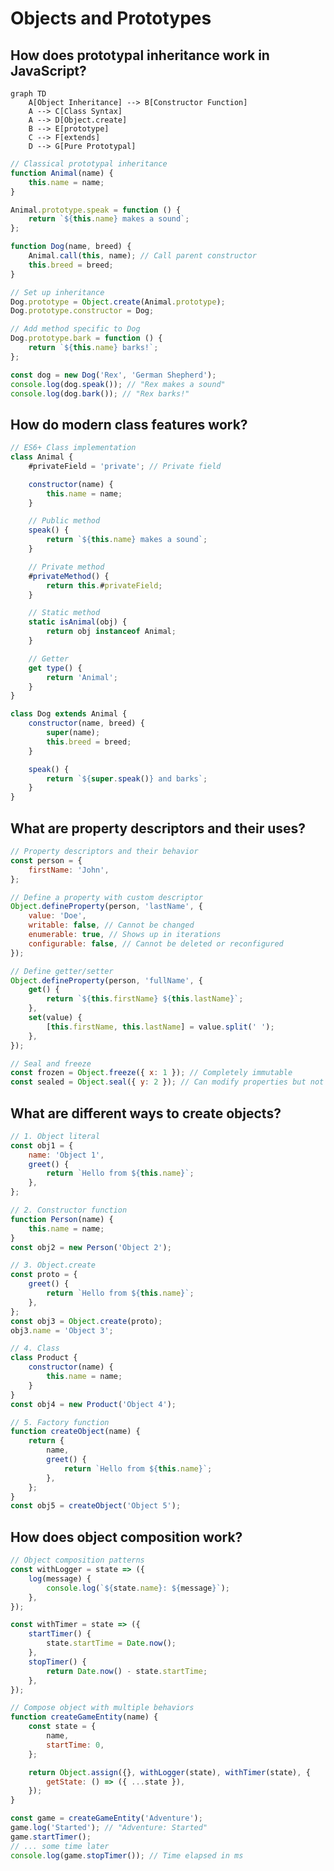 # Objects and Prototypes

## How does prototypal inheritance work in JavaScript?

```mermaid
graph TD
    A[Object Inheritance] --> B[Constructor Function]
    A --> C[Class Syntax]
    A --> D[Object.create]
    B --> E[prototype]
    C --> F[extends]
    D --> G[Pure Prototypal]
```

```javascript
// Classical prototypal inheritance
function Animal(name) {
    this.name = name;
}

Animal.prototype.speak = function () {
    return `${this.name} makes a sound`;
};

function Dog(name, breed) {
    Animal.call(this, name); // Call parent constructor
    this.breed = breed;
}

// Set up inheritance
Dog.prototype = Object.create(Animal.prototype);
Dog.prototype.constructor = Dog;

// Add method specific to Dog
Dog.prototype.bark = function () {
    return `${this.name} barks!`;
};

const dog = new Dog('Rex', 'German Shepherd');
console.log(dog.speak()); // "Rex makes a sound"
console.log(dog.bark()); // "Rex barks!"
```

## How do modern class features work?

```javascript
// ES6+ Class implementation
class Animal {
    #privateField = 'private'; // Private field

    constructor(name) {
        this.name = name;
    }

    // Public method
    speak() {
        return `${this.name} makes a sound`;
    }

    // Private method
    #privateMethod() {
        return this.#privateField;
    }

    // Static method
    static isAnimal(obj) {
        return obj instanceof Animal;
    }

    // Getter
    get type() {
        return 'Animal';
    }
}

class Dog extends Animal {
    constructor(name, breed) {
        super(name);
        this.breed = breed;
    }

    speak() {
        return `${super.speak()} and barks`;
    }
}
```

## What are property descriptors and their uses?

```javascript
// Property descriptors and their behavior
const person = {
    firstName: 'John',
};

// Define a property with custom descriptor
Object.defineProperty(person, 'lastName', {
    value: 'Doe',
    writable: false, // Cannot be changed
    enumerable: true, // Shows up in iterations
    configurable: false, // Cannot be deleted or reconfigured
});

// Define getter/setter
Object.defineProperty(person, 'fullName', {
    get() {
        return `${this.firstName} ${this.lastName}`;
    },
    set(value) {
        [this.firstName, this.lastName] = value.split(' ');
    },
});

// Seal and freeze
const frozen = Object.freeze({ x: 1 }); // Completely immutable
const sealed = Object.seal({ y: 2 }); // Can modify properties but not add/delete
```

## What are different ways to create objects?

```javascript
// 1. Object literal
const obj1 = {
    name: 'Object 1',
    greet() {
        return `Hello from ${this.name}`;
    },
};

// 2. Constructor function
function Person(name) {
    this.name = name;
}
const obj2 = new Person('Object 2');

// 3. Object.create
const proto = {
    greet() {
        return `Hello from ${this.name}`;
    },
};
const obj3 = Object.create(proto);
obj3.name = 'Object 3';

// 4. Class
class Product {
    constructor(name) {
        this.name = name;
    }
}
const obj4 = new Product('Object 4');

// 5. Factory function
function createObject(name) {
    return {
        name,
        greet() {
            return `Hello from ${this.name}`;
        },
    };
}
const obj5 = createObject('Object 5');
```

## How does object composition work?

```javascript
// Object composition patterns
const withLogger = state => ({
    log(message) {
        console.log(`${state.name}: ${message}`);
    },
});

const withTimer = state => ({
    startTimer() {
        state.startTime = Date.now();
    },
    stopTimer() {
        return Date.now() - state.startTime;
    },
});

// Compose object with multiple behaviors
function createGameEntity(name) {
    const state = {
        name,
        startTime: 0,
    };

    return Object.assign({}, withLogger(state), withTimer(state), {
        getState: () => ({ ...state }),
    });
}

const game = createGameEntity('Adventure');
game.log('Started'); // "Adventure: Started"
game.startTimer();
// ... some time later
console.log(game.stopTimer()); // Time elapsed in ms
```

